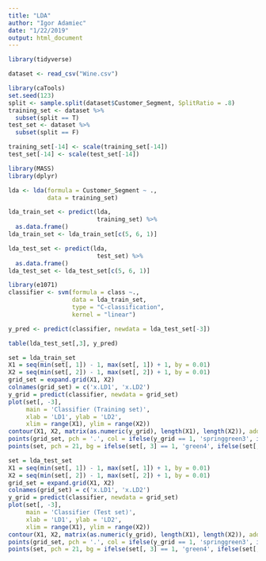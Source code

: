 ```yaml
---
title: "LDA"
author: "Igor Adamiec"
date: "1/22/2019"
output: html_document
---
```


```r
library(tidyverse)
```

```r
dataset <- read_csv("Wine.csv")
```
```r
library(caTools)
set.seed(123)
split <- sample.split(dataset$Customer_Segment, SplitRatio = .8)
training_set <- dataset %>%
  subset(split == T)
test_set <- dataset %>% 
  subset(split == F)
```

```r
training_set[-14] <- scale(training_set[-14])
test_set[-14] <- scale(test_set[-14])
```

```r
library(MASS)
library(dplyr)
```
```r
lda <- lda(formula = Customer_Segment ~ .,
           data = training_set)
```
```r
lda_train_set <- predict(lda,
                         training_set) %>% 
  as.data.frame()
lda_train_set <- lda_train_set[c(5, 6, 1)]
```
```r
lda_test_set <- predict(lda,
                         test_set) %>% 
  as.data.frame()
lda_test_set <- lda_test_set[c(5, 6, 1)]
```

```r
library(e1071)
classifier <- svm(formula = class ~., 
                  data = lda_train_set,
                  type = "C-classification",
                  kernel = "linear")
```

```r
y_pred <- predict(classifier, newdata = lda_test_set[-3])
```

```r
table(lda_test_set[,3], y_pred)
```

```r
set = lda_train_set
X1 = seq(min(set[, 1]) - 1, max(set[, 1]) + 1, by = 0.01)
X2 = seq(min(set[, 2]) - 1, max(set[, 2]) + 1, by = 0.01)
grid_set = expand.grid(X1, X2)
colnames(grid_set) = c('x.LD1', 'x.LD2')
y_grid = predict(classifier, newdata = grid_set)
plot(set[, -3],
     main = 'Classifier (Training set)',
     xlab = 'LD1', ylab = 'LD2',
     xlim = range(X1), ylim = range(X2))
contour(X1, X2, matrix(as.numeric(y_grid), length(X1), length(X2)), add = TRUE)
points(grid_set, pch = '.', col = ifelse(y_grid == 1, 'springgreen3', ifelse(y_grid == 2, 'firebrick2', 'deepskyblue3')))
points(set, pch = 21, bg = ifelse(set[, 3] == 1, 'green4', ifelse(set[, 3] == 2, 'red3', 'blue3')))
```
```r
set = lda_test_set
X1 = seq(min(set[, 1]) - 1, max(set[, 1]) + 1, by = 0.01)
X2 = seq(min(set[, 2]) - 1, max(set[, 2]) + 1, by = 0.01)
grid_set = expand.grid(X1, X2)
colnames(grid_set) = c('x.LD1', 'x.LD2')
y_grid = predict(classifier, newdata = grid_set)
plot(set[, -3],
     main = 'Classifier (Test set)',
     xlab = 'LD1', ylab = 'LD2',
     xlim = range(X1), ylim = range(X2))
contour(X1, X2, matrix(as.numeric(y_grid), length(X1), length(X2)), add = TRUE)
points(grid_set, pch = '.', col = ifelse(y_grid == 1, 'springgreen3', ifelse(y_grid == 2, 'firebrick2', 'deepskyblue3')))
points(set, pch = 21, bg = ifelse(set[, 3] == 1, 'green4', ifelse(set[, 3] == 2, 'red3', 'blue3')))
```
